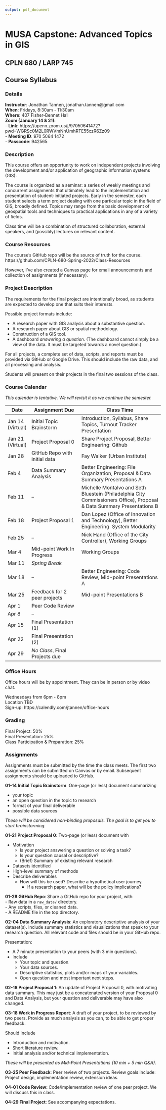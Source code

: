 ```yaml
---
output: pdf_document
---
```


# MUSA Capstone: Advanced Topics in GIS
## CPLN 680 / LARP 745

## Course Syllabus

### Details

**Instructor**: Jonathan Tannen, jonathan.tannen@gmail.com  
**When**: Fridays, 8:30am - 11:30am  
**Where**: 407 Fisher-Bennet Hall  
**Zoom (January 14 & 21)**:  
- **Link**: https://upenn.zoom.us/j/97050641472?pwd=WGRSc0M2L0RWVmNhUmhRTE55czR6Zz09  
- **Meeting ID**: 970 5064 1472  
- **Passcode**: 942565  


### Description
This course offers an opportunity to work on independent projects involving the development and/or application of geographic information systems (GIS).

The course is organized as a seminar: a series of weekly meetings and concurrent assignments that ultimately
lead to the implementation and presentation of student-initiated projects. Early in the semester, each student
selects a term project dealing with one particular topic in the field of GIS, broadly defined. Topics may range
from the basic development of geospatial tools and techniques to practical applications in any of a variety of
fields.

Class time will be a combination of structured collaboration, external speakers, and (possibly) lectures on relevant content.

### Course Resources
The course's GitHub repo will be the source of truth for the course.  
https://github.com/CPLN-680-Spring-2022/Class-Resources  

However, I've also created a Canvas page for email announcements and collection of assignments (if necessary).


### Project Description
The requirements for the final project are intentionally broad, as students are expected to develop one that suits their interests.

Possible project formats include:  

- A research paper with GIS analysis about a substantive question.
- A research paper about GIS or spatial methodology.
- Construction of a GIS tool.
- A dashboard *answering a question*. (The dashboard cannot simply be a view of the data. It must be targeted towards a novel question.)

For all projects, a complete set of data, scripts, and reports must be provided via GitHub or Google Drive. This should include the raw data, and all processing and analysis.

Students will present on their projects in the final two sessions of the class.

### Course Calendar
*This calendar is tentative. We will revisit it as we continue the semester.*

| Date | Assignment Due | Class Time |
|-|---|-----|
|Jan 14 (Virtual)| Initial Topic Brainstorm | Introduction, Syllabus, Share Topics, Turnout Tracker Presentation |
|Jan 21 (Virtual)| Project Proposal 0 | Share Project Proposal, Better Engineering: Github |
|Jan 28| GitHub Repo with initial data | Fay Walker (Urban Institute) |
|Feb 4| Data Summary Analysis | Better Engineering: File Organization, Proposal & Data Summary Presentations A |
|Feb 11| -- | Michelle Montalvo and Seth Bluestein (Philadelphia City Commissioners Office), Proposal & Data Summary Presentations B|
|Feb 18| Project Proposal 1 | Dan Lopez (Office of Innovation and Technology), Better Engineering: System Modularity |
|Feb 25| -- | Nick Hand (Office of the City Controller), Working Groups |
|Mar 4| Mid-point Work In Progress | Working Groups |
|Mar 11| *Spring Break* |  |
|Mar 18| -- | Better Engineering: Code Review, Mid-point Presentations A |
|Mar 25| Feedback for 2 peer projects | Mid-point Presentations B |
|Apr 1| Peer Code Review |  |
|Apr 8| -- |  |
|Apr 15| Final Presentation (1) |  |
|Apr 22| Final Presentation (2) |  |
|Apr 29| *No Class*, Final Projects due | |

### Office Hours
Office hours will be by appointment. They can be in person or by video chat.

Wednesdays from 6pm - 8pm  
Location TBD  
Sign-up: https://calendly.com/jtannen/office-hours  

### Grading
Final Project: 50%  
Final Presentation: 25%  
Class Participation & Preparation: 25%  

### Assignments

Assignments must be submitted by the time the class meets. 
The first two assignments can be submitted on Canvas or by email. 
Subsequent assignments should be uploaded to GitHub.  

**01-14 Initial Topic Brainstorm**: One-page (or less) document summarizing 

- your topic
- an open question in the topic to research
- format of your final deliverable
- possible data sources

*These will be considered non-binding proposals. The goal is to get you to start brainstorming.*

**01-21 Project Proposal 0**: Two-page (or less) document with   

* Motivation
    * Is your project answering a question or solving a task? 
    * Is your question causal or descriptive?
    * (Brief) Summary of existing relevant research
* Datasets identified
* High-level summary of methods
* Describe deliverables
    * How will this be used? Describe a hypothetical user journey.
        * If a research paper, what will be the policy implications?

**01-28 GitHub Repo**: Share a GitHub repo for your project, with  
- Raw data in a `raw_data/` directory.  
- Any scripts, files, or cleaned data.  
- A README file in the top directory.  

**02-04 Data Summary Analysis**: An exploratory descriptive analysis of your dataset(s). Include summary statistics and visualizations that speak to your research question. All relevant code and files should be in your GitHub repo.

Presentation:

- A 7 minute presentation to your peers (with 3 min questions).
- Include 
    - Your topic and question.
    - Your data sources.
    - Descriptive statistics, plots and/or maps of your variables.
    - Open question and most important next steps.

**02-18 Project Proposal 1**: An update of Project Proposal 0, with motivating data summary. This may just be a concatenated version of your Proposal 0 and Data Analysis, but your question and deliverable may have also changed.

**03-18 Work in Progress Report**: A draft of your project, to be reviewed by two peers. Provide as much analysis as you can, to be able to get proper feedback.

Should include  

- Introduction and motivation.
- Short literature review.
- Initial analysis and/or technical implementation.

*These will be presented as Mid-Point Presentations (10 min + 5 min Q&A).*

**03-25 Peer Feedback**: Peer review of two projects. Review goals include: Project design, implementation review, extension ideas.

**04-01 Code Review**: Code/implementation review of one peer project. We will discuss this in class.

**04-29 Final Project**: See accompanying expectations.
 
